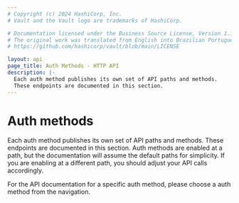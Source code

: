 ```yaml
---
# Copyright (c) 2024 HashiCorp, Inc.
# Vault and the Vault logo are trademarks of HashiCorp.

# Documentation licensed under the Business Source License, Version 1.1.
# The original work was translated from English into Brazilian Portuguese.
# https://github.com/hashicorp/vault/blob/main/LICENSE

layout: api
page_title: Auth Methods - HTTP API
description: |-
  Each auth method publishes its own set of API paths and methods.
  These endpoints are documented in this section.
---
```


# Auth methods

Each auth method publishes its own set of API paths and methods. These endpoints
are documented in this section. Auth methods are enabled at a path, but the
documentation will assume the default paths for simplicity. If you are enabling
at a different path, you should adjust your API calls accordingly.

For the API documentation for a specific auth method, please choose a auth
method from the navigation.
